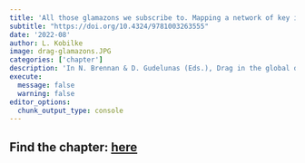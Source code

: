 ```yaml
---
title: 'All those glamazons we subscribe to. Mapping a network of key influencers spreading the art of drag on YouTube'
subtitle: "https://doi.org/10.4324/9781003263555"
date: '2022-08'
author: L. Kobilke
image: drag-glamazons.JPG
categories: ['chapter']
description: 'In N. Brennan & D. Gudelunas (Eds.), Drag in the global digital public sphere. Queer visibility, online discourse (pp. 65–88). Routledge'
execute: 
  message: false
  warning: false
editor_options: 
  chunk_output_type: console
---
```


## Find the chapter: [here](https://www.taylorfrancis.com/chapters/edit/10.4324/9781003263555-8/glamazons-subscribe-mapping-network-key-influencers-spreading-art-drag-youtube-lara-kobilke) ##

